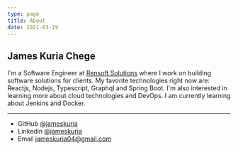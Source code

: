 ```yaml
---
type: page
title: About
date: 2021-03-19
---
```




## James Kuria Chege

I'm a Software Engineer at [Rensoft Solutions](https://rensoft.co.ke) where I work on building software solutions for clients. My favorite technologies right now are: Reactjs, Nodejs, Typescript, Graphql and Spring Boot. I'm also interested in learning more about cloud technologies and DevOps. I am currently learning about Jenkins and Docker.

---

- GitHub [@jameskuria](https://github.com/jameskuria)
- Linkedin [@jameskuria](https://www.linkedin.com/in/jameskuria/)
- Email jameskuria04@gmail.com
